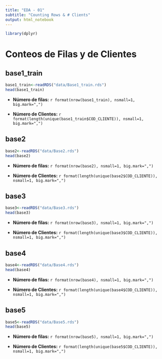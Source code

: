 ```yaml
---
title: "EDA - 01"
subtitle: "Counting Rows & # Clients"
output: html_notebook
---
```


```r
library(dplyr)
```

# Conteos de Filas y de Clientes {.tabset}

## base1_train
```r
base1_train<-readRDS("data/Base1_train.rds")
head(base1_train)
```
- **Número de filas:** `r format(nrow(base1_train), nsmall=1, big.mark=",")`

- **Número de Clientes:** `r format(length(unique(base1_train$COD_CLIENTE)), nsmall=1, big.mark=",")`

## base2
```r
base2<-readRDS("data/Base2.rds")
head(base2)
```

- **Número de filas:** `r format(nrow(base2), nsmall=1, big.mark=",")`

- **Número de Clientes:** `r format(length(unique(base2$COD_CLIENTE)), nsmall=1, big.mark=",")`


## base3
```r
base3<-readRDS("data/Base3.rds")
head(base3)
```

- **Número de filas:** `r format(nrow(base3), nsmall=1, big.mark=",")`

- **Número de Clientes:** `r format(length(unique(base3$COD_CLIENTE)), nsmall=1, big.mark=",")`


## base4
```r
base4<-readRDS("data/Base4.rds")
head(base4)
```

- **Número de filas:** `r format(nrow(base4), nsmall=1, big.mark=",")`

- **Número de Clientes:** `r format(length(unique(base4$COD_CLIENTE)), nsmall=1, big.mark=",")`


## base5
```r
base5<-readRDS("data/Base5.rds")
head(base5)
```

- **Número de filas:** `r format(nrow(base5), nsmall=1, big.mark=",")`

- **Número de Clientes:** `r format(length(unique(base5$COD_CLIENTE)), nsmall=1, big.mark=",")`
